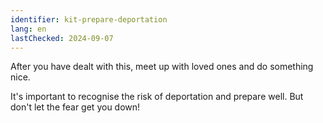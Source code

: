 ```yaml
---
identifier: kit-prepare-deportation
lang: en
lastChecked: 2024-09-07
---
```


<BlockBox identifier="prepare-deportation">
    <Block identifier="prepare-deportation" collection="flyers"/>
</BlockBox>

After you have dealt with this, meet up with loved ones and do something nice.

It's important to recognise the risk of deportation and prepare well. But don't let the fear get you down!
